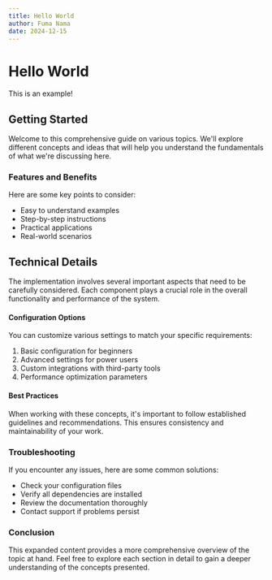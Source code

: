 ```yaml
---
title: Hello World
author: Fuma Nama
date: 2024-12-15
---
```


# Hello World

This is an example!

## Getting Started

Welcome to this comprehensive guide on various topics. We'll explore different concepts and ideas that will help you understand the fundamentals of what we're discussing here.

### Features and Benefits

Here are some key points to consider:

- Easy to understand examples
- Step-by-step instructions
- Practical applications
- Real-world scenarios

## Technical Details

The implementation involves several important aspects that need to be carefully considered. Each component plays a crucial role in the overall functionality and performance of the system.

#### Configuration Options

You can customize various settings to match your specific requirements:

1. Basic configuration for beginners
2. Advanced settings for power users
3. Custom integrations with third-party tools
4. Performance optimization parameters

#### Best Practices

When working with these concepts, it's important to follow established guidelines and recommendations. This ensures consistency and maintainability of your work.

### Troubleshooting

If you encounter any issues, here are some common solutions:

- Check your configuration files
- Verify all dependencies are installed
- Review the documentation thoroughly
- Contact support if problems persist

### Conclusion

This expanded content provides a more comprehensive overview of the topic at hand. Feel free to explore each section in detail to gain a deeper understanding of the concepts presented.
